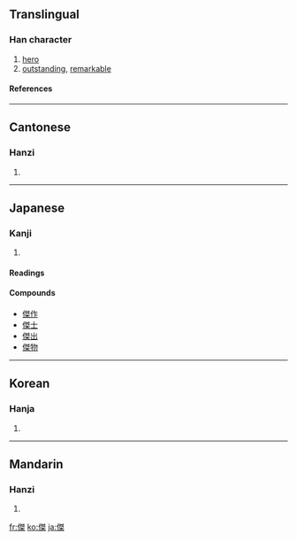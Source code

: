 {{see|杰}}

==Translingual==
===Han character===
{{Han char|rn=9|rad=人|as=10|sn=12|four=2529<sub>4</sub>|canj=人弓手木 (ONQD)}}
# [[hero]]
# [[outstanding]], [[remarkable]]
====References====
{{Han ref|kx=0113.090|dkj=00955|dj=0240.150|hdz=10204.050|uh=5091|ud=20625|bh=B3C7|bd=46023}}
----
==Cantonese==
===Hanzi===
{{yue-hanzi|jyut=|y=git6}}
# {{defn|Cantonese}}
----
==Japanese==
===Kanji===
{{ja-kanji|grade=c|rs=人10}}
# {{defn|Japanese}} 
====Readings====
{{ja-readings|on=[[けつ]] (ketsu)|kun=[[すぐれる]] (sugureru)}}

====Compounds====
*[[傑作]]
*[[傑士]]
*[[傑出]]
*[[傑物]]
----
==Korean==
===Hanja===
{{ko-hanja|hangeul=걸|rv=geol|mr=kŏl}}
# {{defn|Korean}}
----
==Mandarin==
===Hanzi===
{{cmn-hanzi|sim=杰|pin=[[jié]] ([[jie2]])|wg=chieh<sup>2</sup>}}
# {{defn|Mandarin}}

[[fr:傑]]
[[ko:傑]]
[[ja:傑]]